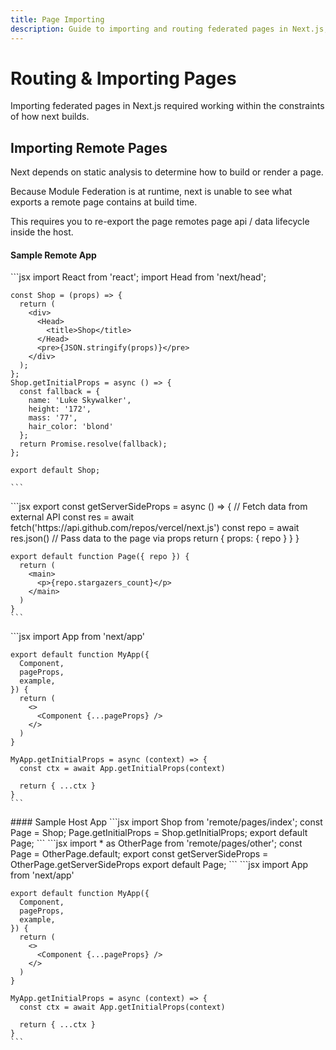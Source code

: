 ```yaml
---
title: Page Importing
description: Guide to importing and routing federated pages in Next.js, including handling data fetching methods and page lifecycle management.
---
```



# Routing & Importing Pages

Importing federated pages in Next.js required working within the constraints of how next builds.

## Importing Remote Pages

Next depends on static analysis to determine how to build or render a page.

Because Module Federation is at runtime, next is unable to see what exports a remote page contains at build time.

This requires you to re-export the page remotes page api / data lifecycle inside the host.

#### Sample Remote App
<Tabs>
  <Tab label="remote/pages/index.js">
    ```jsx
    import React from 'react';
    import Head from 'next/head';

    const Shop = (props) => {
      return (
        <div>
          <Head>
            <title>Shop</title>
          </Head>
          <pre>{JSON.stringify(props)}</pre>
        </div>
      );
    };
    Shop.getInitialProps = async () => {
      const fallback = {
        name: 'Luke Skywalker',
        height: '172',
        mass: '77',
        hair_color: 'blond'
      };
      return Promise.resolve(fallback);
    };

    export default Shop;

    ```
  </Tab>
  <Tab label="remote/pages/other.js">
    ```jsx
    export const getServerSideProps = async () => {
      // Fetch data from external API
      const res = await fetch('https://api.github.com/repos/vercel/next.js')
      const repo = await res.json()
      // Pass data to the page via props
      return { props: { repo } }
    }

    export default function Page({ repo }) {
      return (
        <main>
          <p>{repo.stargazers_count}</p>
        </main>
      )
    }
    ```
  </Tab>
  <Tab label="remote/pages/_app.js">
    ```jsx
    import App  from 'next/app'

    export default function MyApp({
      Component,
      pageProps,
      example,
    }) {
      return (
        <>
          <Component {...pageProps} />
        </>
      )
    }

    MyApp.getInitialProps = async (context) => {
      const ctx = await App.getInitialProps(context)

      return { ...ctx }
    }
    ```
  </Tab>
</Tabs>
#### Sample Host App
<Tabs>
  <Tab label="host/pages/index.js">
    ```jsx
    import Shop from 'remote/pages/index';
    const Page = Shop;
    Page.getInitialProps = Shop.getInitialProps;
    export default Page;
    ```
  </Tab>
  <Tab label="host/pages/other.js">
    ```jsx
    import * as OtherPage from 'remote/pages/other';
    const Page = OtherPage.default;
    export const getServerSideProps = OtherPage.getServerSideProps
    export default Page;
    ```
  </Tab>
  <Tab label="host/pages/_app.js">
    ```jsx
    import App  from 'next/app'

    export default function MyApp({
      Component,
      pageProps,
      example,
    }) {
      return (
        <>
          <Component {...pageProps} />
        </>
      )
    }

    MyApp.getInitialProps = async (context) => {
      const ctx = await App.getInitialProps(context)

      return { ...ctx }
    }
    ```
  </Tab>
</Tabs>



